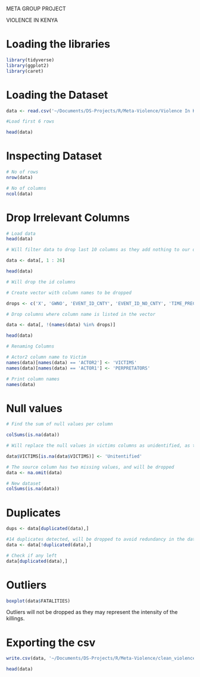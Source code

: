 META GROUP PROJECT

VIOLENCE IN KENYA

# Loading the libraries

```r
library(tidyverse)
library(ggplot2)
library(caret)
```



# Loading the Dataset

```r

data <- read.csv('~/Documents/DS-Projects/R/Meta-Violence/Violence In Kenya.csv', na.strings = c("", NA))

#Load first 6 rows

head(data)

```

# Inspecting Dataset

```r
# No of rows
nrow(data)
```


```r
# No of columns
ncol(data)
```

# Drop Irrelevant Columns

```r
# Load data
head(data)
```


```r
# Will filter data to drop last 10 columns as they add nothing to our data

data <- data[, 1 : 26]

head(data)
```
```r
# Will drop the id columns

# Create vector with column names to be dropped

drops <- c('X', 'GWNO', 'EVENT_ID_CNTY', 'EVENT_ID_NO_CNTY', 'TIME_PRECISION', 'ALLY_ACTOR_1', 'ALLY_ACTOR_2', 'INTER1', 'INTER2', 'INTERACTION')

# Drop columns where column name is listed in the vector

data <- data[, !(names(data) %in% drops)]

head(data)
```
```r
# Renaming Columns

# Actor2 column name to Victim
names(data)[names(data) == 'ACTOR2'] <- 'VICTIMS'
names(data)[names(data) == 'ACTOR1'] <- 'PERPRETATORS'

# Print column names
names(data)
```


# Null values

```r
# Find the sum of null values per column

colSums(is.na(data))

```
```r
# Will replace the null values in victims columns as unidentified, as there were recorded events of violence but the victims might be non existent or not identified

data$VICTIMS[is.na(data$VICTIMS)] <- 'Unitentified'
```

```r
# The source column has two missing values, and will be dropped
data <- na.omit(data)
```

```r
# New dataset
colSums(is.na(data))
```


# Duplicates

```r
dups <- data[duplicated(data),]

#14 duplicates detected, will be dropped to avoid redundancy in the data
data <- data[!duplicated(data),]
```


```r
# Check if any left
data[duplicated(data),]
```


# Outliers

```r
boxplot(data$FATALITIES)
```
Outliers will not be dropped as they may represent the intensity of the killings.


# Exporting the csv

```r
write.csv(data, '~/Documents/DS-Projects/R/Meta-Violence/clean_violence_KE_map.csv')
```

```r
head(data)
```




